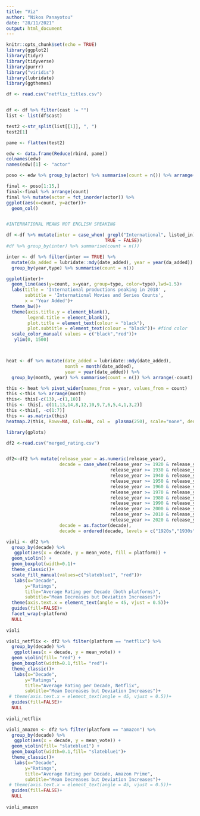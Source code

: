 ---
title: "Viz"
author: "Nikos Panayotou"
date: "28/11/2021"
output: html_document
---

```{r setup, include=FALSE}
knitr::opts_chunk$set(echo = TRUE)
library(ggplot2)
library(tidyr)
library(tidyverse)
library(purrr)
library("viridis")  
library(lubridate)
library(ggthemes)

```



```{r, load data set}

df <- read.csv("netflix_titles.csv")



```

```{r, remove empty, make into list and then into df}

df <- df %>% filter(cast != "")
list <- list(df$cast)

test2 <-str_split(list[[1]], ", ")
test2[1]

pame <- flatten(test2)

edw <- data.frame(Reduce(rbind, pame))
colnames(edw)
names(edw)[1] <- "actor"


```


```{r, count actors}

poso <- edw %>% group_by(actor) %>% summarise(count = n()) %>% arrange(-count)

final <- poso[1:15,]
final<-final %>% arrange(count)
final %>% mutate(actor = fct_inorder(actor)) %>% 
ggplot(aes(x=count, y=actor))+
  geom_col()



```
```{r, international movies adn series}
#INTERNATIONAL MEANS NOT ENGLISH SPEAKING

df <-df %>% mutate(inter = case_when( grepl("International", listed_in) ~ TRUE,
                                     TRUE ~ FALSE))
#df %>% group_by(inter) %>% summarise(count = n())

inter <- df %>% filter(inter == TRUE) %>% 
  mutate(da_added = lubridate::mdy(date_added), year = year(da_added)) %>% 
  group_by(year,type) %>% summarise(count = n())

ggplot(inter)+
  geom_line(aes(y=count, x=year, group=type, color=type),lwd=1.5)+
  labs(title = 'International productions peaking in 2018' ,
       subtitle = 'International Movies and Series Counts',
       x = 'Year Added')+
  theme_bw()+
  theme(axis.title.y = element_blank(),
        legend.title = element_blank(),
        plot.title = element_text(colour = "black"),
        plot.subtitle = element_text(colour = "black"))+ #find color
  scale_color_manual( values = c("black","red"))+
   ylim(0, 1500)




```

```{r, HEATMAP}

heat <- df %>% mutate(date_added = lubridate::mdy(date_added),
                      month = month(date_added),
                      year = year(date_added)) %>% 
  group_by(month, year) %>% summarise(count = n()) %>% arrange(-count)

this <- heat %>% pivot_wider(names_from = year, values_from = count)
this <-this %>% arrange(month)
this<- this[-c(13),-c(1,10)] 
this <- this[, c(11,13,14,8,12,10,9,7,6,5,4,1,3,2)]
this <-this[, -c(1:7)]
this <- as.matrix(this)
heatmap.2(this, Rowv=NA, Colv=NA, col =  plasma(250), scale="none", density.info = "none", xlab = "Year", ylab = "Month",trace="none", main = "Heatmap of new titles count")

library(gplots)
```

```{r, ratings data set start}
df2 <-read.csv("merged_rating.csv")


df2<-df2 %>% mutate(release_year = as.numeric(release_year),
                    decade = case_when(release_year >= 1920 & release_year < 1930 ~ "1920s",
                                       release_year >= 1930 & release_year < 1940 ~ "1930s",
                                       release_year >= 1940 & release_year < 1950 ~ "1940s",
                                       release_year >= 1950 & release_year < 1960 ~ "1950s",
                                       release_year >= 1960 & release_year < 1970 ~ "1960s",
                                       release_year >= 1970 & release_year < 1980 ~ "1970s",
                                       release_year >= 1980 & release_year < 1990 ~ "1980s",
                                       release_year >= 1990 & release_year < 2000 ~ "1990s",
                                       release_year >= 2000 & release_year < 2010 ~ "2000s",
                                       release_year >= 2010 & release_year < 2020 ~ "2010s",
                                       release_year >= 2020 & release_year < 2030 ~ "2020s"),
                    decade = as.factor(decade),
                    decade = ordered(decade, levels = c("1920s","1930s","1940s","1950s","1960s","1970s","1980s","1990s","2000s","2010s","2020s")))

violi <- df2 %>% 
  group_by(decade) %>%
   ggplot(aes(x = decade, y = mean_vote, fill = platform)) +
  geom_violin() +
  geom_boxplot(width=0.1)+
  theme_classic()+
  scale_fill_manual(values=c("slateblue1", "red"))+
   labs(x="Decade", 
       y="Ratings",
       title="Average Rating per Decade (both platforms)",
       subtitle="Mean Decreases but Deviation Increases")+
  theme(axis.text.x = element_text(angle = 45, vjust = 0.5))+
  guides(fill=FALSE)+
  facet_wrap(~platform)
  NULL
  
violi

violi_netflix <- df2 %>% filter(platform == "netflix") %>% 
  group_by(decade) %>%
   ggplot(aes(x = decade, y = mean_vote)) +
  geom_violin(fill= "red") +
  geom_boxplot(width=0.1,fill= "red")+
  theme_classic()+
   labs(x="Decade", 
       y="Ratings",
       title="Average Rating per Decade, Netflix",
       subtitle="Mean Decreases but Deviation Increases")+
 # theme(axis.text.x = element_text(angle = 45, vjust = 0.5))+
  guides(fill=FALSE)+
  NULL
  
violi_netflix

violi_amazon <- df2 %>% filter(platform == "amazon") %>% 
  group_by(decade) %>%
   ggplot(aes(x = decade, y = mean_vote)) +
  geom_violin(fill= "slateblue1") +
  geom_boxplot(width=0.1,fill= "slateblue1")+
  theme_classic()+
   labs(x="Decade", 
       y="Ratings",
       title="Average Rating per Decade, Amazon Prime",
       subtitle="Mean Decreases but Deviation Increases")+
 # theme(axis.text.x = element_text(angle = 45, vjust = 0.5))+
  guides(fill=FALSE)+
  NULL
  
violi_amazon

```

